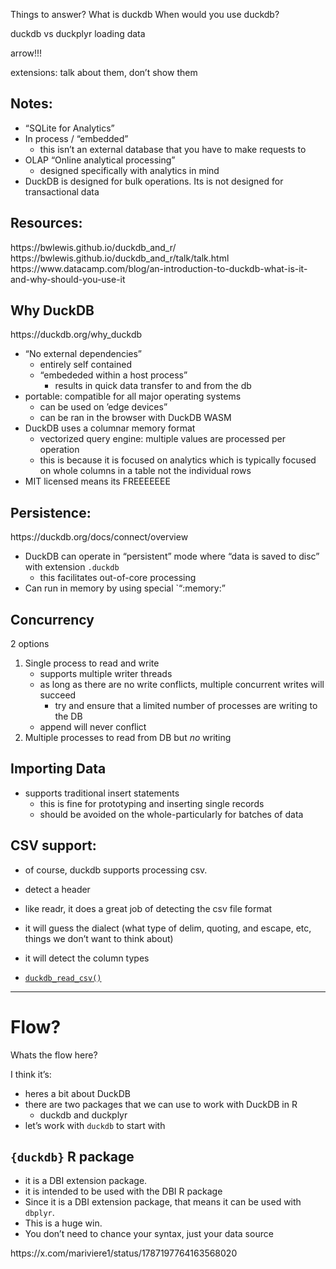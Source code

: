 Things to answer?
What is duckdb
When would you use duckdb?

duckdb vs duckplyr
loading data

arrow!!!

extensions: talk about them, don't show them


## Notes: 

- "SQLite for Analytics"
- In process / "embedded"
    - this isn't an external database that you have to make requests to 
- OLAP "Online analytical processing"
    - designed specifically with analytics in mind
- DuckDB is designed for bulk operations. Its is not designed for transactional data


## Resources: 

https://bwlewis.github.io/duckdb_and_r/
https://bwlewis.github.io/duckdb_and_r/talk/talk.html
https://www.datacamp.com/blog/an-introduction-to-duckdb-what-is-it-and-why-should-you-use-it


## Why DuckDB

https://duckdb.org/why_duckdb

- "No external dependencies"
    - entirely self contained 
    - "embededed within a host process"
        - results in quick data transfer to and from the db
- portable: compatible for all major operating systems
    - can be used on 'edge devices"
    - can be ran in the browser with DuckDB WASM
- DuckDB uses a columnar memory format
    - vectorized query engine: multiple values are processed per operation
    - this is because it is focused on analytics which is typically focused on whole columns in a table not the individual rows 
- MIT licensed means its FREEEEEEE

## Persistence: 

https://duckdb.org/docs/connect/overview

- DuckDB can operate in "persistent" mode where "data is saved to disc" with extension `.duckdb`
    - this facilitates out-of-core processing
- Can run in memory by using special `":memory:"

## Concurrency 

2 options

1. Single process to read and write
    - supports multiple writer threads 
    - as long as there are no write conflicts, multiple concurrent writes will succeed
        - try and ensure that a limited number of processes are writing to the DB
    - append will never conflict
2. Multiple processes to read from DB but _no_ writing

## Importing Data

- supports traditional insert statements
    - this is fine for prototyping and inserting single records
    - should be avoided on the whole-particularly for batches of data 

## CSV support: 

- of course, duckdb supports processing csv. 
- detect a header
- like readr, it does a great job of detecting the csv file format
- it will guess the dialect (what type of delim, quoting, and escape, etc, things we don't want to think about)
- it will detect the column types

- [`duckdb_read_csv()`](https://r.duckdb.org/reference/duckdb_read_csv.html)



----------

# Flow? 

Whats the flow here? 

I think it's:

- heres a bit about DuckDB
- there are two packages that we can use to work with DuckDB in R
    - duckdb and duckplyr
- let's work with `duckdb` to start with 

## `{duckdb}` R package

- it is a DBI extension package. 
- it is intended to be used with the DBI R package
- Since it is a DBI extension package, that means it can be used with `dbplyr`. 
- This is a huge win. 
- You don't need to chance your syntax, just your data source 


https://x.com/mariviere1/status/1787197764163568020

